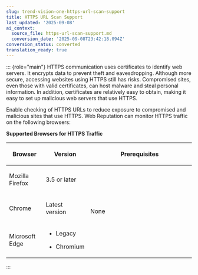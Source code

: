 ```yaml
---
slug: trend-vision-one-https-url-scan-support
title: HTTPS URL Scan Support
last_updated: '2025-09-08'
ai_context:
  source_file: https-url-scan-support.md
  conversion_date: '2025-09-08T23:42:18.094Z'
conversion_status: converted
translation_ready: true
---
```


::: {role="main"}
HTTPS communication uses certificates to identify web servers. It encrypts data to prevent theft and eavesdropping. Although more secure, accessing websites using HTTPS still has risks. Compromised sites, even those with valid certificates, can host malware and steal personal information. In addition, certificates are relatively easy to obtain, making it easy to set up malicious web servers that use HTTPS.

Enable checking of HTTPS URLs to reduce exposure to compromised and malicious sites that use HTTPS. Web Reputation can monitor HTTPS traffic on the following browsers:

**Supported Browsers for HTTPS Traffic**

<table>
<colgroup>
<col style="width: 20%" />
<col style="width: 20%" />
<col style="width: 60%" />
</colgroup>
<thead>
<tr>
<th><p>Browser</p></th>
<th><p>Version</p></th>
<th><p>Prerequisites</p></th>
</tr>
</thead>
<tbody>
<tr>
<td><p>Mozilla Firefox</p></td>
<td><p>3.5 or later</p></td>
<td rowspan="3"><p>None</p></td>
</tr>
<tr>
<td><p>Chrome</p></td>
<td><p>Latest version</p></td>
</tr>
<tr>
<td><p>Microsoft Edge</p></td>
<td><ul>
<li><p>Legacy</p></li>
<li><p>Chromium</p></li>
</ul></td>
</tr>
</tbody>
</table>
:::
